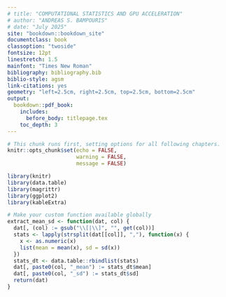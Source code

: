 ```yaml
---
# title: "COMPUTATIONAL STATISTICS AND GPU ACCELERATION"
# author: "ANDREAS S. BAMPOURIS"
# date: "July 2025"
site: "bookdown::bookdown_site"
documentclass: book
classoption: "twoside"
fontsize: 12pt
linestretch: 1.5
mainfont: "Times New Roman"
bibliography: bibliography.bib
biblio-style: agsm
link-citations: yes
geometry: "left=2.5cm, right=2.5cm, top=2.5cm, bottom=2.5cm"
output:
  bookdown::pdf_book:
    includes:
      before_body: titlepage.tex
    toc_depth: 3
---
```


\tableofcontents
\listoftables
\listoffigures

\mainmatter

```r
# This chunk runs first, setting options for all following chapters.
knitr::opts_chunk$set(echo = FALSE,
                      warning = FALSE,
                      message = FALSE)

library(knitr)
library(data.table)
library(magrittr)
library(ggplot2)
library(kableExtra)

# Make your custom function available globally
extract_mean_sd <- function(dat, col) {
  dat[, (col) := gsub("\\[|\\]", "", get(col))]
  stats <- lapply(strsplit(dat[[col]], ","), function(x) {
    x <- as.numeric(x)
    list(mean = mean(x), sd = sd(x))
  })
  stats_dt <- data.table::rbindlist(stats)
  dat[, paste0(col, "_mean") := stats_dt$mean]
  dat[, paste0(col, "_sd") := stats_dt$sd]
  return(dat)
}
```
